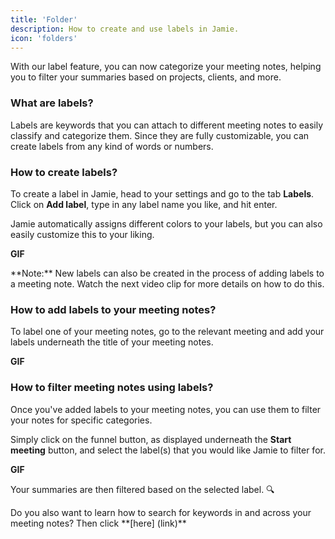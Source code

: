 ```yaml
---
title: 'Folder'
description: How to create and use labels in Jamie.
icon: 'folders'
---
```


With our label feature, you can now categorize your meeting notes, helping you to filter your summaries based on projects, clients, and more.

### What are labels?
Labels are keywords that you can attach to different meeting notes to easily classify and categorize them. Since they are fully customizable, you can create labels from any kind of words or numbers. 

### How to create labels? 
To create a label in Jamie, head to your settings and go to the tab **Labels**. Click on **Add label**, type in any label name you like, and hit enter.

Jamie automatically assigns different colors to your labels, but you can also easily customize this to your liking.

**GIF**

<Note>
**Note:** New labels can also be created in the process of adding labels to a meeting note. Watch the next video clip for more details on how to do this.
</Note>

### How to add labels to your meeting notes?
To label one of your meeting notes, go to the relevant meeting and add your labels underneath the title of your meeting notes.

**GIF**

### How to filter meeting notes using labels?

Once you've added labels to your meeting notes, you can use them to filter your notes for specific categories.

Simply click on the funnel button, as displayed underneath the **Start meeting** button, and select the label(s) that you would like Jamie to filter for.

**GIF**

Your summaries are then filtered based on the selected label. 🔍

<Note>
Do you also want to learn how to search for keywords in and across your meeting notes? Then click **[here] (link)**
</Note>